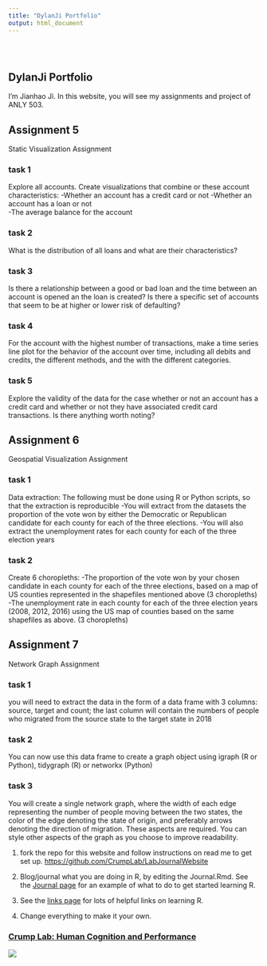 ```yaml
---
title: "DylanJi Portfolio"
output: html_document
---
```


<style type="text/css">
.title {
  display: none;
}

#getting-started img {
  margin-right: 10px;
}

</style>

<div class="row" style="padding-top: 30px;">
<div class="col-sm-6">

# **DylanJi Portfolio**

I'm Jianhao Ji. In this website, you will see my assignments and project of ANLY 503.

## Assignment 5
Static Visualization Assignment

### task 1
Explore all accounts. Create visualizations that combine or these account characteristics:
  -Whether an account has a credit card or not
  -Whether an account has a loan or not  
  -The average balance for the account

### task 2
What is the distribution of all loans and what are their characteristics?

### task 3
Is there a relationship between a good or bad loan and the time between an account is opened an the loan is created? 
Is there a specific set of accounts that seem to be at higher or lower risk of defaulting?

### task 4
For the account with the highest number of transactions, make a time series line plot for the behavior of the account over time, including all debits and credits, the different methods, and the with the different categories.

### task 5
Explore the validity of the data for the case whether or not an account has a credit card and whether or not they have associated credit card transactions. Is there anything worth noting?



## Assignment 6
Geospatial Visualization Assignment

### task 1
Data extraction: The following must be done using R or Python scripts, so that the extraction is reproducible
  -You will extract from the datasets the proportion of the vote won by either the Democratic or Republican candidate for each county for each of the three elections.
  -You will also extract the unemployment rates for each county for each of the three election years

### task 2
Create 6 choropleths:
  -The proportion of the vote won by your chosen candidate in each county for each of the three elections, based on a map of US counties represented in the shapefiles mentioned above (3 choropleths)
  -The unemployment rate in each county for each of the three election years (2008, 2012, 2016) using the US map of counties based on the same shapefiles as above. (3 choropleths)



## Assignment 7
Network Graph Assignment

### task 1
you will need to extract the data in the form of a data frame with 3 columns: source, target and count; the last column will contain the numbers of people who migrated from the source state to the target state in 2018

### task 2
You can now use this data frame to create a graph object using igraph (R or Python), tidygraph (R) or networkx (Python)

### task 3
You will create a single network graph, where the width of each edge representing the number of people moving between the two states, the color of the edge denoting the state of origin, and preferably arrows denoting the direction of migration. These aspects are required. You can style other aspects of the graph as you choose to improve readability.





1. fork the repo for this website and follow instructions on read me to get set up. [https://github.com/CrumpLab/LabJournalWebsite](https://github.com/CrumpLab/LabJournalWebsite)

2. Blog/journal what you are doing in R, by editing the Journal.Rmd. See the [Journal page](https://crumplab.github.io/LabJournalWebsite/Journal.html) for an example of what to do to get started learning R.

3. See the [links page](https://crumplab.github.io/LabJournalWebsite/Links.html) for lots of helpful links on learning R.

4. Change everything to make it your own.


</div>
<div class="col-sm-6">

### [Crump Lab: Human Cognition and Performance](https://crumplab.github.io)

<a href = "https://crumplab.github.io">
![](images/logo.png)
</a>
</div>
